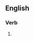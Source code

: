==English==

===Verb===
{{head|en|present participle}}

# {{present participle of|hyphenate|lang=en|nocat=1}}